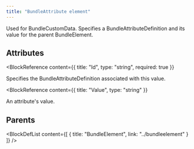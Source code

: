 ```yaml
---
title: "BundleAttribute element"
---
```



Used for BundleCustomData. Specifies a BundleAttributeDefinition and its value for the parent BundleElement.


## Attributes

<BlockWrapper>

  <BlockReference
    content={{
      title: "Id",
      type: "string",
      required: true
    }}
  >
  Specifies the BundleAttributeDefinition associated with this value.
  </BlockReference>

  <BlockReference
    content={{
      title: "Value",
      type: "string"
    }}
  >
  An attribute's value.
  </BlockReference>

</BlockWrapper>


## Parents

<BlockDefList content={[
    {
      title: "BundleElement",
      link: "../bundleelement"
    }
  ]}
/>